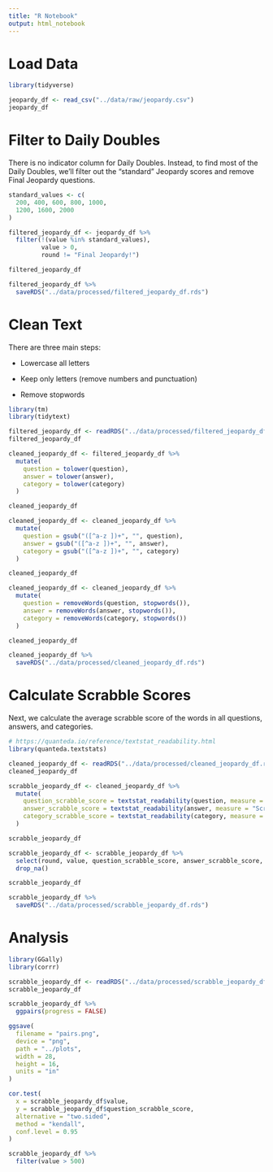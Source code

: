 ```yaml
---
title: "R Notebook"
output: html_notebook
---
```


# Load Data

```r
library(tidyverse)
```

```r
jeopardy_df <- read_csv("../data/raw/jeopardy.csv")
jeopardy_df
```

# Filter to Daily Doubles

There is no indicator column for Daily Doubles. Instead, to find most of the Daily Doubles, we'll filter out the "standard" Jeopardy scores and remove Final Jeopardy questions.

```r
standard_values <- c(
  200, 400, 600, 800, 1000,
  1200, 1600, 2000
)

filtered_jeopardy_df <- jeopardy_df %>%
  filter(!(value %in% standard_values),
         value > 0,
         round != "Final Jeopardy!")

filtered_jeopardy_df
```

```r
filtered_jeopardy_df %>%
  saveRDS("../data/processed/filtered_jeopardy_df.rds")
```

# Clean Text

There are three main steps:

-   Lowercase all letters

-   Keep only letters (remove numbers and punctuation)

-   Remove stopwords

```r
library(tm)
library(tidytext)
```

```r
filtered_jeopardy_df <- readRDS("../data/processed/filtered_jeopardy_df.rds")
filtered_jeopardy_df
```

```r
cleaned_jeopardy_df <- filtered_jeopardy_df %>%
  mutate(
    question = tolower(question),
    answer = tolower(answer),
    category = tolower(category)
  )

cleaned_jeopardy_df
```

```r
cleaned_jeopardy_df <- cleaned_jeopardy_df %>%
  mutate(
    question = gsub("([^a-z ])+", "", question),
    answer = gsub("([^a-z ])+", "", answer),
    category = gsub("([^a-z ])+", "", category)
  )

cleaned_jeopardy_df
```

```r
cleaned_jeopardy_df <- cleaned_jeopardy_df %>%
  mutate(
    question = removeWords(question, stopwords()),
    answer = removeWords(answer, stopwords()),
    category = removeWords(category, stopwords())
  )

cleaned_jeopardy_df
```

```r
cleaned_jeopardy_df %>%
  saveRDS("../data/processed/cleaned_jeopardy_df.rds")
```

# Calculate Scrabble Scores

Next, we calculate the average scrabble score of the words in all questions, answers, and categories.

```r
# https://quanteda.io/reference/textstat_readability.html
library(quanteda.textstats)
```

```r
cleaned_jeopardy_df <- readRDS("../data/processed/cleaned_jeopardy_df.rds")
cleaned_jeopardy_df
```

```r
scrabble_jeopardy_df <- cleaned_jeopardy_df %>%
  mutate(
    question_scrabble_score = textstat_readability(question, measure = "Scrabble")$Scrabble,
    answer_scrabble_score = textstat_readability(answer, measure = "Scrabble")$Scrabble,
    category_scrabble_score = textstat_readability(category, measure = "Scrabble")$Scrabble
  )

scrabble_jeopardy_df
```

```r
scrabble_jeopardy_df <- scrabble_jeopardy_df %>%
  select(round, value, question_scrabble_score, answer_scrabble_score, category_scrabble_score) %>%
  drop_na()

scrabble_jeopardy_df
```

```r
scrabble_jeopardy_df %>%
  saveRDS("../data/processed/scrabble_jeopardy_df.rds")
```

# Analysis

```r
library(GGally)
library(corrr)
```

```r
scrabble_jeopardy_df <- readRDS("../data/processed/scrabble_jeopardy_df.rds")
scrabble_jeopardy_df
```

```r
scrabble_jeopardy_df %>%
  ggpairs(progress = FALSE)
```

```r
ggsave(
  filename = "pairs.png",
  device = "png",
  path = "../plots",
  width = 28,
  height = 16,
  units = "in"
)
```

```r
cor.test(
  x = scrabble_jeopardy_df$value, 
  y = scrabble_jeopardy_df$question_scrabble_score, 
  alternative = "two.sided", 
  method = "kendall", 
  conf.level = 0.95
)
```

```r
scrabble_jeopardy_df %>%
  filter(value > 500)
```
